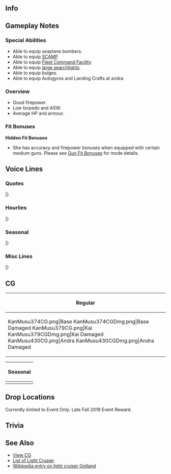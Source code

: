 ==Info==
{{KanmusuInfo|ID=374}}
{{KanmusuInfo|ID=379}}
{{KanmusuInfo|ID=430}}

==Gameplay Notes==
===Special Abilities===
* Able to equip seaplane bombers.
* Able to equip [[SCAMP]]
* Able to equip [[Fleet Command Facility]]
* Able to equip [[Type 96 150cm Searchlight|large searchlights]].
* Able to equip bulges.
* Able to equip Autogyros and Landing Crafts at andra

===Overview===
* Good firepower.
* Low torpedo and ASW.
* Average HP and armour.

===Fit Bonuses===
{{:{{BASEPAGENAME}}/Equipment Bonuses}}
{{clear}}

'''Hidden Fit Bonuses'''
* She has accuracy and firepower bonuses when equipped with certain medium guns. Please see [[Gun Fit Bonuses]] for mode details.

==Voice Lines==
===Quotes===
{{ShipquoteHeader}}
{{ShipquoteKai
|scenario = Introduction
|origin = 北欧スウェーデンから参りました。航空巡洋艦ゴトランドです。提督、どうぞよろしくお願い致します。偵察任務に水所戦闘・・・・・・私、自分なりに頑張ってみますね！
|translation = I'm the aviation cruiser from the Nordic Country of Sweden, Gotland. Admiral, I'll be in your care from now on. I'll work hard to do whatever I can for reconnaissance missions or surface battles.
|audio = Gotland-Intro.mp3
}}
{{ShipquoteKai
|scenario = Introduction
|kai = yes
|origin = 北欧スウェーデンから参りました航空巡洋艦改め防空巡洋艦ゴトランドです。提督、引き続きどぞよろしくお願いいたします。あぁ、航空巡洋艦に戻します？
|translation = I'm the aviation cruiser remodeled into an anti-air cruiser from the Nordic country of Sweden, Gotland. I'll be in your care once again, Admiral. Oh, You'd prefer it if I turned back into an aviation cruiser?
|audio = GotlandKai-Intro.mp3
}}
{{ShipquoteKai
|scenario = Introduction|form2 = Andra
|origin = 北欧スウェーデン生まれの改Gotland級、航空練習巡洋艦Gotlandです。提督、練習艦となった私も近代化改修で侮れませんよ。引き続き、どうぞよろしくお願いします。
|translation = I'm the Gotland-class training aviation cruiser from the Nordic country of Sweden, Gotland. Admiral, you can't look down on my remodel just because I'm a training ship now. Please keep watching over me.
}}
{{ShipquoteKai
|scenario = Library
|origin = スウェーデンから生まれの航空巡洋艦ゴトランドです。皆さん、よろしくお願いしますね。軽巡クラスなんです、私、だらか余り搭載機も置くはないし。カタパルトも一機。予算がね？ううん、いいの。艤装は最高よ。現代にも繋がる我がスウェーデンの兵装技術。ねぇ、覚えてって。
|translation = I'm the aviation cruiser that was born in Sweden, Gotland.  I'll be in your care, everyone. I don't have much in the way of equipment because I'm a light curiser. I do have one catapult though. Sounds cheap right? No, it's fine. My equipment is the best. Sweden's weapon technology is the cutting edge. So, remember me okay?
|audio = Gotland-Library.mp3
}}
{{ShipquoteKai
|scenario = Secretary 1
|origin = ゴトを呼びましたか？
|translation = Did you call for me?
|audio = Gotland-Sec1.mp3
}}
{{ShipquoteKai
|scenario = Secretary 1
|kai = yes
|origin = 提督、ゴトを呼びました？そう。
|translation = Admiral, did you call for me? I see.
|audio = GotlandKai-Sec1.mp3
}}
{{ShipquoteKai
|scenario = Secretary 1|form2 = Andra
|origin = 提督、ゴトを呼んだよね？そう。了解。
|translation = Admiral, you called for me right? Alright. Got it.
}}
{{ShipquoteKai
|scenario = Secretary 2
|origin =  そ、そこは…ターンテーブル式のカタポルトなんです。
|translation = Th-that's my... turntable-type catapult.
|audio = Gotland-Sec2.mp3
}}
{{ShipquoteKai
|scenario = Secretary 3
|origin = あぁ、そこは格納庫じゃなくて。あぁ、だめだから！提督そこは危ないです。私、正直スキンシップは嫌いじゃないですけど…できればもっと自然に、お願いかな？
|translation = Ah, that's not my hangar. Ah, stop it! That's dangerous, Admiral. Honestly, I don't dislike skinship but... I'd like it if you could please be more smooth alright?
|audio = Gotland-Sec3.mp3
}}
{{ShipquoteKai
|scenario = Secretary 3
|kai = yes
|origin = あぁ、そこは格納庫じゃなくて。あぁ、だめだから！提督そこは危ないです。私、正直スキンシップは嫌いじゃないですけど…できればもっと自然に、お願いかな？
|translation = Ah, that's not my hangar. Ah, stop it! That's dangerous, Admiral. Honestly, I don't dislike skinship but... I'd like it if you could please be more smooth alright?<ref>She says the exact same line with slightly different intonation.</ref>
|audio = GotlandKai-Sec3.mp3
}}
{{ShipquoteKai
|scenario = Secretary Idle
|origin = 提督は…あぁ、なんか忙しそう。よし！私の自由時間。なあにしようかな…最上にちょっかい出しに行こうかな？うわぁ、提督！何？びっくりするから。
|translation =  The Admiral is... Oh, he looks busy. Alright! I've got some free time then. I wonder what I should do… Should I go mess with Mogami? Wha, Admiral! What do you want? You surprised me.
|audio = Gotland-Idle.mp3
}}
{{ShipquoteKai
|scenario = Secretary (Married)
|origin = あぁー、ハインマットね？あれは良し悪し、私は好きよ。ここではなんで言うんでした気そう言う気持ち…あぁ、あれだ！「侘び寂び」！えぇ、違うの？そう…
|translation = Aaah, the Hein Mat? I like it despite it's flaws. How do you express that feeling over here... Ah, I got it! "Wabisabi"! Eh, that's wrong? I see...
|audio = Gotland-SecMarried.mp3
}}
{{ShipquoteKai
|scenario = Secretary (Married)
|kai = yes
|origin = 疲れたの？じゃ変わってあげようか？何をって？艦隊指揮を。えぇ、冗談じゃって？まあ、いいじゃないたまにわ。はい、私の作ったsaft。飲んで見て。元気出てたでしょう？
|translation = Are you tired? Then do you want to swap? Swap what? Command of the fleet. Eh, I shouldn't joke about that? Isn't it fine once in a while? Here, it's some saft I made. Try some. It perks you up right?<ref>[https://en.wikipedia.org/wiki/Saft Saft] is a lemonade-like drink in Germanic countries.</ref>
|audio = GotlandKai-SecMarried.mp3
}}
{{ShipquoteKai
|scenario = Wedding
|origin = なに、あらた待って？変なの。私とあなたの仲じゃない？今さらそんな形式的なのは重要？えぇ、ここでは大事な事なの？ん、まあ、いいか、記念と思えば。あら、綺麗！貰って置くね。高かった？そう。tack。
|translation = What are you waiting around for? Aren't we pretty close? Why are you being so formal all of a sudden? Eh, you have something important to say to me? Hmmm, well, okay, it'll make a good memory. Wow, this is beautiful. I'll gladly accept. Was it expensive? I see. Thanks.
|audio = Gotland-Wedding.mp3
}}
{{ShipquoteKai
|scenario = Player's Score
|origin = 待ってて、ゴトが持ってきますね。
|translation = Wait just a moment, I'll get it for you.
|audio = Gotland-PlayerScore.mp3
}}
{{ShipquoteKai
|scenario = Joining the Fleet
|origin = 航空巡洋艦ゴトランド抜錨します。頑張って見る。
|translation = Aviation cruiser Gotland, weighing anchor. Watch me do my best.
|audio = Gotland-JoinFleet.mp3
}}
{{ShipquoteKai
|scenario = Joining A Fleet
|kai = yes
|origin = 防空巡洋艦ゴトランド抜錨します。頑張って見る。
|translation = Anti-air cruiser Gotland, weighing anchor.  Watch me do my best.
|audio = GotlandKai-JoinFleet.mp3
}}
{{ShipquoteKai
|scenario = Joining A Fleet|form2 = Andra
|origin = 練習航空巡洋艦、Gotland、抜錨します。行こうか？
|translation = Training aviation cruiser, Gotland, weighing anchor. Shall we go?
}}
{{ShipquoteKai
|scenario = Equipment 1
|origin = んー、どうかな、それって…
|translation = Mmm, I wonder if this is alright...
|audio = Gotland-Equip1.mp3
}}
{{ShipquoteKai
|scenario = Equipment 1|form2 = Andra
|origin = ん？ご褒美？こんな毎日で、素敵ね？
|translation = Hmm? Something for me? This daily life is wonderful isn't it?
}}
{{ShipquoteKai
|scenario = Equipment 2
|origin = やっぱり、北欧の艤装はいいでしょう？そう、最高なの。
|translation = Nordic equipment is definitely good don't you tink? Yes, they're the best.
|audio = Gotland-Equip2.mp3
}}
{{ShipquoteKai
|scenario = Equipment 2
|kai = yes
|origin = そう、いいでしょう？私の故郷の兵装。違いがわかっちゃう？
|translation = Yes, they're good right? The weapons from my homeland. You can tell the difference?
|audio = GotlandKai-Equip2.mp3
}}
{{ShipquoteKai
|scenario = Equipment 2|form2 = Andra
|origin = そう、いいでしょう？違いがわかっちゃう？さっすが。
|translation = Yes, they're good right? You noticed the difference? Good on you.
}}
{{ShipquoteKai
|scenario = Equipment 3
|origin = カタパルトは…も一基あったほうが…よかったな。
|translation = It'd be good if... I had one more... catapult.
|audio = Gotland-Equip3.mp3
}}
{{ShipquoteKai
|scenario = Supply
|origin = Tack。 ありがとう。
|translation = Thanks. Thank you.
|audio = Gotland-Supply.mp3
}}
{{ShipquoteKai
|scenario = Docking (Minor Damage)
|origin = ちょっと汚れちゃった。お風呂いいかな？
|translation = I got a little dirty. Can I take a bath?
|audio = Gotland-DockMinor.mp3
}}
{{ShipquoteKai
|scenario = Docking (Major Damage)
|origin = 大分汚れちゃった。日本のお風呂いいわね。好きよ。
|translation = I got really dirty. Japanese baths are really nice. I like them.
|audio = Gotland-DockMajor.mp3
}}
{{ShipquoteKai
|scenario = Construction
|origin = 新艦艇の建造が、完了した見たい？
|translation = It looks like the construction of a new warship has completed?
|audio = Gotland-Construction.mp3
}}
{{ShipquoteKai
|scenario = Returning from Sortie
|origin = 作戦完了、艦艇、戻りました。ふわぁ、よかった。
|translation = Operation complete, the fleet has returned. Whew, I'm glad.
|audio = Gotland-SortieReturn.mp3
}}
{{ShipquoteKai
|scenario = Starting A Sortie
|origin = 艦隊旗艦、空巡洋艦ゴトランド、出撃します！Taa！
|translation = Fleet flagship, aviation cruiser Gotland, sortieing! Attack!
|audio = Gotland-Sortie.mp3
}}
{{ShipquoteKai
|scenario = Starting A Sortie
|kai = yes
|origin = 艦隊旗艦、防空洋艦ゴトランド、出撃します！Taa！
|translation = Fleet flagship, anti-air cruiser Gotland, sortieing! Attack!
|audio = GotlandKai-Sortie.mp3
}}
{{ShipquoteKai
|scenario = Starting A Sortie|form2 = Andra
|origin = 旗艦、練習航空巡洋艦、Gotland、出撃します！Taa！
|translation = Flagship, training aviation cruiser Gotland, sortieing! Attack!
}}
{{ShipquoteKai
|scenario = Starting a Battle
|origin = 敵を見つけたわ！攻撃準備に入って。皆、いい？
|translation = The enemy has been spotted! Battle stations. Ready, everyone?
|audio = Gotland-BattleStart.mp3
}}
{{ShipquoteKai
|scenario = Attack
|origin = 攻撃開始!行きましょう!Taa!
|translation = Commence attack! Let's go! Attack!
|audio = Gotland-Attack.mp3
}}
{{ShipquoteKai
|scenario = Air Battle/ Daytime Spotting/ Night Battle Attack 
|origin = ん、有効かな…お願い！
|translation = Hmm, I wonder if this will work… Please hit!
|audio = Gotland-NightAttack.mp3
}}
{{ShipquoteKai
|scenario = Night Battle
|origin = 追撃しちゃいますか?本当に?しかったないな…
|translation = You want us to press the attack? Really? We have to do this then...
|audio = Gotland-NightBattle.mp3
}}
{{ShipquoteKai
|scenario = MVP
|origin = あれ？ゴトが一番？まあ、私の故郷の艤装って物がいいし。そう、家具もいいんだよ。今度紹介するね？
|translation = Huh?  I'm the best? Well, my homeland's equipment is good quality. Yes, our furniture is good too. I'll show you next time alright?<ref>Likely referring to [https://en.wikipedia.org/wiki/Ikea Ikea].</ref>
|audio = Gotland-MVP.mp3
}}
{{ShipquoteKai
|scenario = Minor Damage 1
|origin = イヤー！やったな！
|translation = Nooo! Now you've done it!
|audio = Gotland-MinorDmg1.mp3
}}
{{ShipquoteKai
|scenario = Minor Damage 2
|origin =  ウニャニャニャ！うわぁ、痛いし！汚れちゃったし！
|translation = Unyayayaya! Whoaaa, that hurts hurts! You're getting me dirty!
|audio = Gotland-MinorDmg2.mp3
}}
{{ShipquoteKai
|scenario = Major Damage
|origin = ンニャ！ん、もう、スカートがスースーします！やっぱり、ズボンにしとけばよかった。もう、最低！
|translation = Unyaa! Ngh, jeez, skirts are so drafty! I knew I should've worn pants. Jeez, this is awful!
|audio = Gotland-MajorDmg.mp3
}}
{{ShipquoteKai
|scenario = Sunk
|origin = あれ？私、沈んでる？嘘…冷た…嘘…あはぁ…誰か、私の手を付かんで…てい、とく…		
|translation = Huh? I'm...sinking? No way... It's cold... This can't be true... Aah... Someone please... take my hand... Ad-...miral...
|audio = Gotland-Sunk.mp3
}}
|} <references/>

{{clear}}

===Hourlies===
{{ShipquoteHeader | type = hourly}}
{{ShipquoteKai
|scenario = 00:00 
|origin = さあ、今日は私、ゴトが担当だ。まあ、いいんじゃない？ねぇ、提督嬉しい？…あれ？そっぽ向いた。今丁度０時。
|translation = Now, today I, Got, am on duty. Well, it's okay right? Hey, Admiral, are you glad? Oh? He turned away from me. It's now exactly 12am.
|audio = GotlandKai-00.mp3
}}
{{ShipquoteKai
|scenario = 01:00 
|origin = マル、ヒトマルマルね。ちょっと違う、イントネ？まあ、いいんじゃない、そんなこと。ふあぁー、眠いね…
|translation = It's 0,100. My intonation is a bit off? Well, that much is fine? *Yawn* So sleepy...
|audio = GotlandKai-01.mp3
}}
{{ShipquoteKai
|scenario = 02:00 
|origin = マル、フタマルマルね。やっぱりこの時間は眠いよね…。そうだ！Blåbärssoppaでも作ろうか？私、やるね。
|translation = It's 0,200. You really do get sleepy around this time... I know! Shall I make some blåbärs soppa? I'll go get to it.<ref>It's a [https://en.wikipedia.org/wiki/Bl%C3%A5b%C3%A4rssoppa bilberry soup] made in Scandinavian countries. Litterally means "blueberry soup".</ref>
|audio = GotlandKai-02.mp3
}}
{{ShipquoteKai
|scenario = 03:00 
|origin = マル、サンマルマルよ。出来た！冷たくしたよ。はい、飲んでみて。元気出た？そう、よかった。
|translation = It's 0,300. It's done! I made it cold. Here, drink up. Do you feel reenergized? I see, that's great.
|audio = GotlandKai-03.mp3
}}
{{ShipquoteKai
|scenario = 04:00 
|origin = マルヨンマルマルね。もうすぐ朝。ここの夜は短くて、好き。あぁ、長い夜もいいとこもあるけど、ね？
|translation = It's 0400. It's almost morning. I like how the nights here are short. Ah, but long nights have their good points too right?
|audio = GotlandKai-04.mp3
}}
{{ShipquoteKai
|scenario = 05:00 
|origin = マルゴー、マルマル。朝です！あぁ、まだ早い？了解。もうちょっと待つね。あぁ、見て！朝日！綺麗ね。
|translation = It's 5:00. It's morning! Ah, too soon? Roger. I'll wait a bit longer. Ah, look! It's the sunrise! Isn't it beautiful?
|audio = GotlandKai-05.mp3
}}
{{ShipquoteKai
|scenario = 06:00 
|origin = マルロクマルマル。今度こそ朝。ねぇ、皆起きて。素敵な朝！朝って本当気持ちね。
|translation = 0600. It's morning now. Hey, wake up, everyone! It's a wonderful morning! Mornings just feel soo good right?
|audio = GotlandKai-06.mp3
}}
{{ShipquoteKai
|scenario = 07:00 
|origin = マルナナマルマルよ。さあて、朝食はどっちが作る？提督でもいいんじゃない？上手なんだって。楽しみ！
|translation = It's 0700. Now, who's going to make breakfast? What about you, Admiral? You're good at it after all. I can't wait!
|audio = GotlandKai-07.mp3
}}
{{ShipquoteKai
|scenario = 08:00 
|origin = マルハチマルマル。って言うか、お美味しい。ねぇ、お美味しい！提督やるじゃない。モテるでしょう。あぁ、そうなの？
|translation = 0800. Oh wow, this is delicious. Hey, this is really delicious! Not bad, Admiral. You must be popular. Oh, really?
|audio = GotlandKai-08.mp3
}}
{{ShipquoteKai
|scenario = 09:00 
|origin = マルキュウマルマルね。うん、そうだよ。料理上手な人、私好き。だって、素敵じゃない。ね？
|translation = It's 0900.  Yeah, that's right. I like people who are good at cooking. People like that are really amazing. Right?
|audio = GotlandKai-09.mp3
}}
{{ShipquoteKai
|scenario = 10:00 
|origin = ヒトマルマルマル。って、そろそろ直せって？もう、細かいことはいいんじゃない？もう…えっと、ヒトマル…
|translation = 1000. Eh, it's about time I got it right? Jeez, isn't it fine to let the small things go sometimes? Jeez... Uhmm, 10...
|audio = GotlandKai-10.mp3
}}
{{ShipquoteKai
|scenario = 11:00 
|origin = ヒトヒト…マル…マル。ん、出来た？そう？やったね。まあ、慣れれば簡単よ、こんなの。
|translation = 11...0...0. Mmm, did I get it? Really? Great. Well, this is easy once you get used to it.
|audio = GotlandKai-11.mp3
}}
{{ShipquoteKai
|scenario = 12:00 
|origin = ヒトフタマルマル。見て！朝は提督が作ってくれたから、お昼は私の作って来たの！美味しそうでしょう？どうぞ！
|translation = 1200. Look! Since you made breakfast I made lunch! Doesn't it look good? Help yourself!
|audio = GotlandKai-12.mp3
}}
{{ShipquoteKai
|scenario = 13:00 
|origin = ヒトサンマルマルね。あら、ここの海防艦は小さくてかわいいのね？うちのは戦艦だから。海防…戦艦？
|translation = It's 1300. Oh wow, the coastal defense ships here are so small and cute. The ones in my Navy were battleships. Coastal defense... battleships?<ref>Referring to the [https://en.wikipedia.org/wiki/Sverige-class_coastal_defence_ship Sverige-class].</ref>
|audio = GotlandKai-13.mp3
}}
{{ShipquoteKai
|scenario = 14:00 
|origin = ヒトヨンマルマル。そうよ、海防戦艦はうちの総旗艦だったんだから。まあ、大きくは…ないんだけどね…
|translation = 1400. That's right, the coastal defense battleships were the flagships of my Navy. Well, they weren't... very big though...<ref>The Sverige-class only displaced 7,000 tons. Small compared to battleships from other navies.</ref>
|audio = GotlandKai-14.mp3
}}
{{ShipquoteKai
|scenario = 15:00 
|origin = ヒトゴーマ…あら、Gangut！相変わらず態度が大きいのね。それはそれで魅力だけど。ふん、負けないわよ。
|translation = 150... Oh, Gangut? I can see you're full yourself as usual. That's good in it's own way I guess. Hmph, I won't lose to you.
|audio = GotlandKai-15.mp3
}}
{{ShipquoteKai
|scenario = 16:00 
|origin = ヒトロク、マルマル。あれ、戻ちゃった。まあ、いいか。もうすぐ夕方。時間が経つのは早いね。不思議。
|translation = 16,00. Oh, I slipped up again. Well, it's fine. It's almost evening. Time sure flies by. Strange.
|audio = GotlandKai-16.mp3
}}
{{ShipquoteKai
|scenario = 17:00 
|origin = ヒトナナマルマル。見て、夕日があんなに、vacker。きれい…
|translation = 1700, Look, the sunset is so beautiful. It's beautiful...
|audio = GotlandKai-17.mp3
}}
{{ShipquoteKai
|scenario = 18:00 
|origin = ヒトハチマルマル。さあ、提督、夕食はお願いしてもいい？…そう、いいわね？楽しみ。こんな毎日って、素敵ね。
|translation = 1800. Okay, can I leave dinner to you, Admiral? Yes, that's fine right? I can't wait. This daily life is wonderful.
|audio = GotlandKai-18.mp3
}}
{{ShipquoteKai
|scenario = 19:00 
|origin = ヒトキュウマルマル。えっ、もう出来たの、さすが。どれどれ。わあ、お美味しい！提督本当に料理上手！
|translation = It's 19:00. Wha? You're already done?  I should have expected as much! Let's see how it is....wow! Delicious! Admiral, you're a really good cook!
|audio = GotlandKai-19.mp3
}}
{{ShipquoteKai
|scenario = 20:00 
|origin = フタマルマルマル。ふわぁ、美味しすぎて、食べすぎちゃった！太っちゃう。後で少し運動しないと。提督、一緒する？
|translation = 2000. Aaah, that was so good, I ate too much! I'll get fat.  I should go exercise a bit afterwards. Will you join me, Admiral?
|audio = GotlandKai-20.mp3
}}
{{ShipquoteKai
|scenario = 21:00 
|origin = フタヒトマルマル。あっ、最上、いらっしゃい。その子は…ほう、瑞雲？あぁ、噂の！すごいんだって。
|translation = 2100. Oh, welcome back, Mogami. This little thing is... Oh, a Zuiun? Ah, I've heard about it! I've heard it's amazing.
|audio = GotlandKai-21.mp3
}}
{{ShipquoteKai
|scenario = 22:00 
|origin = フタフタマルマル...提督、なんかね、水上機母艦の会が今度出来るんだって。航空巡洋艦も入っていいみたい。
|translation = 2200... Admiral, It seems that I can join the seaplane tender gathering next time. It seems that aviation cruisers are allowed to join them.
|audio = GotlandKai-22.mp3
}}
{{ShipquoteKai
|scenario = 23:00 
|origin = フタサンマルマルね。何にしてもこれから毎日楽しみ！ね、提督？ありがとう。明日も頑張ろう。God natt。
|translation = It's 2300.  No matter what happens I'm excited for the days to come! Right, Admiral? Thank you. Let's work hard tomorrow too. Good night.
|audio = GotlandKai-23.mp3
}}
|} <references/>

{{clear}}

===Seasonal===
{{SeasonalHeaderOld}}
{{SeasonalQuote
|scenario = [[Seasonal/Saury_2018|Saury 2018]]
|origin = これが秋刀魚？塩焼き？Gott!提督、これ美味しい！私も手伝うはなきゃ！
|translation =	So this is saury? Salt-grilling? It's good! This is delicious, Admiral! I have to help out too!
|audio = Gotland_Sec1_Saury_2018.mp3
|notes = 
}}
{{SeasonalQuote
|scenario = [[Seasonal/Late_Autumn_2018|Late Autumn 2018]]
|origin = ヘェー、鎮守府秋祭り。いいわね、この雰囲気。ねぇ、おフランスの水上機母艦さん何が美味しいの？これ？ん…
|translation =	Oooh, it's the Naval Base Autumn Festival. This atmosphere is nice. Hey you, the French seaplane tender, what's good to eat? This? Hmmm...
|audio = Gotland_Late_Autumn_2018_Sec1.mp3
|notes = 
}}
{{SeasonalQuote
|scenario = [[Seasonal/Christmas_2018|Christmas 2018]]
|origin = この東洋の地でも、Christmasはあるのね。いいじゃない？今夜は飲みましょう！提督、skål！
|translation =	Even here in the orient, Christmas is celebrated. Isn't this wonderful? Let's drink tonight! Admiral, cheers!	
|audio = Gotland_Christmas_2018_Sec1.mp3
|notes = 
}}
{{SeasonalQuote
|scenario = [[Seasonal/New_Year_2019|New Years 2019]]
|origin = 提督、Gott Nytt År！
|translation =	Admiral, Happy New Year!
|audio = Gotland_New_Year_2019_Sec1.mp3
|notes = 
}}
{{SeasonalQuote
|scenario = [[Seasonal/Setsubun_2019|Setsubun 2019]]
|origin = 聞いてる、聞いてる。セッツブウンでしょう？私もやるよ！目標は…Gangut。行っくよ！Taa! えぇ？
|translation =	I've heard of this. It's Settsubuun right? I'll join in too! The target is... Gangut. Here I gooo! Attack! Eh?
|audio = Gotland_Setsubun_2019_Sec1.mp3
|notes = 
}}
{{SeasonalQuote
|scenario = [[Seasonal/Valentine%27s_Day_2019|Valentine's Day 2019]]
|origin = えへー、提督、これなーんだ？この艦隊の風習なんでしょう？ちゃんとGottの手作りだよ。ほしい？ん？
|translation =	Ehe, Admiral, guess whaaat? This is a custom of this fleet right? I made sure to make it myself. Want it? Well?
|audio = Gotland_Valentines_2019_Sec1.mp3
|notes = 
}}
{{SeasonalQuote
|scenario = [[Seasonal/White_Day_2019|White Day 2019]]
|origin = あぁ、ちゃんとうお返しくれるんだ。提督、tack。平等でいい感じじゃない？きらいじゃないな。いだたくね
|translation =	Ah, you remembered the return gift. Admiral, thanks. Isn't equality nice? I don't dislike it. I'll just help myself.
|audio = Gotland_White_Day_2019_Sec1.mp3
|notes = 
}}
{{SeasonalQuote
|scenario = [[Seasonal/Coming_of_Spring_2019|Coming of Spring 2019]]
|origin = あぁ、例の水上機母艦の会？本当にやるんだ。うん、入る、入る。航空巡洋艦もいいんだよね？お花見、好き！
|translation =	Ah, is it the usual seaplane carrier meetup? They're really going at it. Yup, I want to join too. Aviation cruiers are allowed to right? I love cherry blossom viewing!
|audio = Gotland_Spring_2019_Sec1.mp3
|notes = 
}}
{{SeasonalQuote
|scenario = [[Seasonal/Sixth_Anniversary|6th Anniversary]]
|origin = 艦隊は六周年だそうです。提督、すごいですね。Gotもおめでとうを言いますね。
|translation =	It's the fleet's 6th Anniversary. Admiral, that's amazing. Let me congratulate you too.
|audio = Gotland_6th_Anniversary_Sec2.mp3
|notes = Secretary 2
}}
{{SeasonalQuote
|scenario = [[Seasonal/Rainy_Season_2019|Rainy Season 2019]]
|origin = 雨？　あんまり天気が荒れると航空機運用に問題が…うん？機材によってはいけるの？うーん、そうなんだ？
|translation =	Rain? Operating aircraft is going to be tough if the weather is too violent... huh? It's doable with the right parts? Oooh, is that so?
|audio = Gotland_Rainy_Season_2019_Sec1.mp3
|notes = 
}}
{{SeasonalQuote
|scenario = [[Seasonal/Summer_2019|Summer 2019]]
|origin = あはぁー、もう暑くなってきたね。ここの夏はあつすぎ。えぇ、何？…瑞穂？夏季防暑兵装？ほぉ、ほぉ…
|translation =	Aaaaaaah, it's gotten so hot. Summer here is too hot. Eh, what was that? ...Mizuho? Summertime heat-resistant equipment? I see, I see...
|audio = Gotland_Summer_2019_Sec1.mp3
|notes = 
}}
{{SeasonalQuote
|scenario = [[Seasonal/Seventh_Anniversary|7th Anniversary]]
|origin = 艦隊はついに七周年だそうです。提督、すごいですね？Gotもおめでとうをいいますね。Grattis!
|translation =	It's finally the fleet's 7th Anniversary. Admiral, isn't this amazing? Allow me to congratulate you too. Congratulations!
|audio = Gotland_7th_Anniversary_Secretary_2.mp3
|notes = Secretary 2
}}
{{SeasonalQuote
|scenario = [[Seasonal/Summer_2020|Summer 2020]]
|origin = へへぇ〜。買っちゃった。どう？ここ暑いから、このぐらいは気持ちいいわね。ねぇ、提督、どう？どうかな？ 
|translation =	Tehehe. I went and bought one. Well? It's hot over here so this feels good. Well, Admiral? What do you think? 
|audio = Gotland_Summer_2020_Secretary_2.mp3
|notes = Secretary 2
}}
{{SeasonalQuote
|scenario = [[Seasonal/Christmas_2020|Christmas 2020]]
|origin = そう？なら良かった。結構寒いのよ、あの格好。
|translation =	Really? That's good. It was getting cold dressed like that.
|audio = Gotland_Christmas_2020_Secretary_2.mp3
|notes = Secretary 2
}}
{{SeasonalQuote
|scenario = [[Seasonal/Christmas_2020|Christmas 2020]]
|origin = あぁ、あの格好？そう。サーキットだって言うから。Gotのクイーン、どうだった？
|translation =	Ah, that dress? Yes. They called it a "circuit". How did I look as a queen?
|audio = Gotland_Christmas_2020_Secretary_3.mp3
|notes = Secretary 3
}}
{{SeasonalQuote
|scenario = [[Seasonal/Eighth_Anniversary|8th Anniversary]]
|origin = 艦隊はついに八周年だそうです。提督、すごいですね。Gotもお祝いさせてください。Grattis!
|translation =	I heard it's the fleet's 8th Anniversary. Admiral, that's amazing. Let me congratulate you too. Congratulations!
|audio = Gotland_8th Anniversary_Secretary_1.mp3
|notes = 
}}
|}<references/>

{{clear}}

===Misc Lines===
{{SeasonalHeaderOld}}
{{SeasonalQuote
|scenario = [[Early_Fall_2018_Event|Early Fall 2018 Event]]
|origin = 航空巡洋艦、Gotland.これよりあなたたちを援護します！
|translation =	Aviation cruiser Gotland. We'll be backing you up now!
|audio = Gotland-Friend_Fleet_1.mp3
|notes = Friend Fleet 1
}}
{{SeasonalQuote
|scenario = [[Early_Fall_2018_Event|Early Fall 2018 Event]]
|origin = 歐州方面連合艦隊旗艦代理、Gotland、戦場海域を到達！これより友軍艦隊を援護します。艦隊増速。突入！
|translation =	European Combined Fleet representative flagship, Gotland, has arrived at the operation area! We'll now back up the friendly fleet. All ships, increase speed. Attack!
|audio = Gotland-Friend_Fleet_2.mp3
|notes = Friend Fleet 2
}}
{{SeasonalQuote
|scenario = [[Spring 2019 Event]]
|origin = 大丈夫、一緒に頑張りましょう。
|translation =	It's fine, let's work hard together.
|audio = GotlandKai-Friend_Fleet_1.mp3
|notes = Friend Fleet 1
}}
{{SeasonalQuote
|scenario = [[Fall 2020 Event]]
|origin = うにゃにゃにゃ？援護でしょう？任せて。Got戦隊、突入。続いて。
|translation =	Unyanyanya? I have to support, right? Leave it to me. Got Squadron, charge. Follow me.
|audio = Ship_Voice_Gotland_Andra_Fall_2020_Event_Friend_Fleet_1.mp3
|notes = Andra Friend Fleet 1
}}
|}<references/>

{{clear}}

==CG==
{| class="mw-collapsible mw-collapsed wikitable" style="width: 100%;"
!Regular
|-
|<gallery>
KanMusu374CG.png|Base
KanMusu374CGDmg.png|Base Damaged
KanMusu379CG.png|Kai
KanMusu379CGDmg.png|Kai Damaged
KanMusu430CG.png|Andra
KanMusu430CGDmg.png|Andra Damaged
</gallery>
|}

{| class="mw-collapsible mw-collapsed wikitable" style="width: 100%;"
!Seasonal
|-
|<gallery>
KanMusu374Saury.png|[[Seasonal/Saury_2018|Saury Festival 2018]]
KanMusu374SauryDmg.png||[[Seasonal/Saury_2018|Saury Festival 2018 Damaged]]
KanMusu374Christmas.png|[[Seasonal/Christmas_2018|Christmas 2018]]
KanMusu374ChristmasDmg.png|[[Seasonal/Christmas_2018|Christmas 2018 Damaged]]
574_Ship_Full_Gotland.png|[[Seasonal/Hinamatsuri_2020|Hinamatsuri 2020]]
574_Ship_Full_Gotland_Damaged.png|[[Seasonal/Hinamatsuri_2020|Hinamatsuri Damaged]]
Gotland_Kai_Full_Summer_2020.png|[[Seasonal/Summer_2020|Kai Summer 2020]]
Gotland_Kai_Full_Summer_2020_Damaged.png|[[Seasonal/Summer_2020|Kai Summer 2020 Damaged]]
Gotland_Andra_Full_Summer_2020.png|[[Seasonal/Summer_2020|Andra Summer 2020]]
Gotland_Andra_Full_Summer_2020_Damaged.png|[[Seasonal/Summer_2020|Andra Summer 2020 Damaged]]
</gallery>
|}

==Drop Locations==
Currently limited to Event Only. Late Fall 2018 Event Reward.

==Trivia==

==See Also==
*[[{{PAGENAMEE}}/Gallery|View {{PAGENAME}} CG]]
*[[Elitecl|List of Light Crusier]]
*[[wikipedia:HSwMS_Gotland_(1933)|Wikipedia entry on light cruiser Gotland]]
 {{shiplist}}